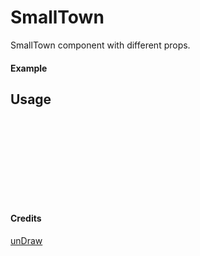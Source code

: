 
<Meta of={SmallTown} title="unDraw/SmallTown" />

# SmallTown

SmallTown component with different props.

#### Example

<Canvas of={SmallTown.Primary} />

## Usage

```ts
import { SmallTown } from "yadl-ui";

const Example = () => {
  return (
      <SmallTown />
  );
};

export default Example;
```

#### Credits
[unDraw](https://undraw.co/illustrations)
